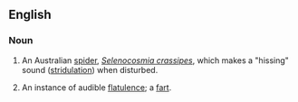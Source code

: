 ==English==

===Noun===
{{wikipedia}}
{{en-noun}}

#An Australian [[spider]], ''[[Selenocosmia crassipes]]'', which makes a "hissing" sound ([[stridulation]]) when disturbed.
#{{AU|euphemism|jocular}} An instance of audible [[flatulence]]; a [[fart]].